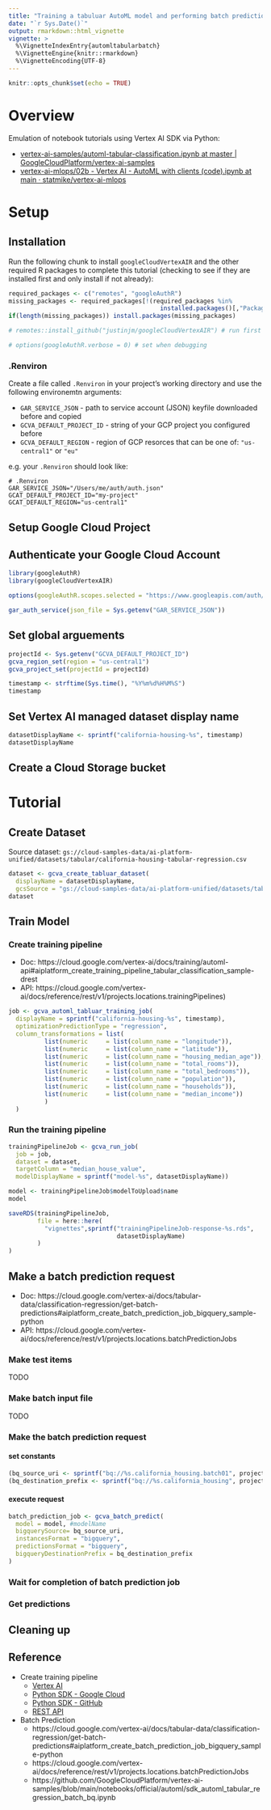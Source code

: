 ```yaml
---
title: "Training a tabuluar AutoML model and performing batch prediction"
date: "`r Sys.Date()`"
output: rmarkdown::html_vignette
vignette: >
  %\VignetteIndexEntry{automltabularbatch}
  %\VignetteEngine{knitr::rmarkdown}
  %\VignetteEncoding{UTF-8}
---
```


```r
knitr::opts_chunk$set(echo = TRUE)
```

# Overview

Emulation of notebook tutorials using Vertex AI SDK via Python: 

* [vertex-ai-samples/automl-tabular-classification.ipynb at master \| GoogleCloudPlatform/vertex-ai-samples](https://github.com/GoogleCloudPlatform/vertex-ai-samples/blob/master/notebooks/official/automl/automl-tabular-classification.ipynb)
* [vertex-ai-mlops/02b - Vertex AI - AutoML with clients (code).ipynb at main · statmike/vertex-ai-mlops](https://github.com/statmike/vertex-ai-mlops/blob/main/02%20-%20Vertex%20AI%20AutoML/02b%20-%20Vertex%20AI%20-%20AutoML%20with%20clients%20(code).ipynb)

# Setup

## Installation

Run the following chunk to install `googleCloudVertexAIR` and the other required R packages to complete this tutorial (checking to see if they are installed first and only install if not already): 

```r
required_packages <- c("remotes", "googleAuthR")
missing_packages <- required_packages[!(required_packages %in% 
                                          installed.packages()[,"Package"])]
if(length(missing_packages)) install.packages(missing_packages)

# remotes::install_github("justinjm/googleCloudVertexAIR") # run first time 
```

```r
# options(googleAuthR.verbose = 0) # set when debugging  
``` 

### .Renviron

Create a file called `.Renviron` in your project's working directory and use the following environemtn arguments: 

* `GAR_SERVICE_JSON` - path to service account (JSON) keyfile downloaded before and copied 
* `GCVA_DEFAULT_PROJECT_ID` - string of your GCP project you configured before 
* `GCVA_DEFAULT_REGION` - region of GCP resorces that can be one of: `"us-central1"` or `"eu"` 

e.g. your `.Renviron` should look like: 

```
# .Renviron
GAR_SERVICE_JSON="/Users/me/auth/auth.json"
GCAT_DEFAULT_PROJECT_ID="my-project"
GCAT_DEFAULT_REGION="us-central1"
```

## Setup Google Cloud Project

## Authenticate your Google Cloud Account

```r
library(googleAuthR)
library(googleCloudVertexAIR)

options(googleAuthR.scopes.selected = "https://www.googleapis.com/auth/cloud-platform")

gar_auth_service(json_file = Sys.getenv("GAR_SERVICE_JSON"))
```

## Set global arguements

```r
projectId <- Sys.getenv("GCVA_DEFAULT_PROJECT_ID")
gcva_region_set(region = "us-central1")
gcva_project_set(projectId = projectId)

timestamp <- strftime(Sys.time(), "%Y%m%d%H%M%S")
timestamp
```

## Set Vertex AI managed dataset display name
```r
datasetDisplayName <- sprintf("california-housing-%s", timestamp)
datasetDisplayName
```

## Create a Cloud Storage bucket

# Tutorial

## Create Dataset

Source dataset: `gs://cloud-samples-data/ai-platform-unified/datasets/tabular/california-housing-tabular-regression.csv`

```r
dataset <- gcva_create_tabluar_dataset(
  displayName = datasetDisplayName,
  gcsSource = "gs://cloud-samples-data/ai-platform-unified/datasets/tabular/california-housing-tabular-regression.csv")
dataset
```

## Train Model

### Create training pipeline

* Doc: https://cloud.google.com/vertex-ai/docs/training/automl-api#aiplatform_create_training_pipeline_tabular_classification_sample-drest
* API: https://cloud.google.com/vertex-ai/docs/reference/rest/v1/projects.locations.trainingPipelines)

```r
job <- gcva_automl_tabluar_training_job(
  displayName = sprintf("california-housing-%s", timestamp),
  optimizationPredictionType = "regression",
  column_transformations = list(
          list(numeric     = list(column_name = "longitude")),
          list(numeric     = list(column_name = "latitude")),
          list(numeric     = list(column_name = "housing_median_age")),
          list(numeric     = list(column_name = "total_rooms")),
          list(numeric     = list(column_name = "total_bedrooms")),
          list(numeric     = list(column_name = "population")),
          list(numeric     = list(column_name = "households")),
          list(numeric     = list(column_name = "median_income"))
          )
  )
```


### Run the training pipeline

```r
trainingPipelineJob <- gcva_run_job(
  job = job,
  dataset = dataset,
  targetColumn = "median_house_value",
  modelDisplayName = sprintf("model-%s", datasetDisplayName))

model <- trainingPipelineJob$modelToUpload$name
model 
```

```r
saveRDS(trainingPipelineJob, 
        file = here::here(
          "vignettes",sprintf("trainingPipelineJob-response-%s.rds",
                              datasetDisplayName)
        )
)
```

## Make a batch prediction request

* Doc: https://cloud.google.com/vertex-ai/docs/tabular-data/classification-regression/get-batch-predictions#aiplatform_create_batch_prediction_job_bigquery_sample-python
* API: https://cloud.google.com/vertex-ai/docs/reference/rest/v1/projects.locations.batchPredictionJobs

### Make test items

TODO 

### Make batch input file

TODO 

### Make the batch prediction request

#### set constants

```r
(bq_source_uri <- sprintf("bq://%s.california_housing.batch01", projectId))
(bq_destination_prefix <- sprintf("bq://%s.california_housing", projectId))
```

#### execute request

```r
batch_prediction_job <- gcva_batch_predict(
  model = model, #modelName
  bigquerySource= bq_source_uri,
  instancesFormat = "bigquery",
  predictionsFormat = "bigquery",
  bigqueryDestinationPrefix = bq_destination_prefix
)
```

### Wait for completion of batch prediction job

### Get predictions

## Cleaning up

## Reference

* Create training pipeline
  * [Vertex AI](https://cloud.google.com/vertex-ai/docs/training/automl-api#aiplatform_create_training_pipeline_tabular_classification_sample-drest)
  * [Python SDK - Google Cloud](https://cloud.google.com/python/docs/reference/aiplatform/latest/google.cloud.aiplatform.AutoMLTabularTrainingJob)
  * [Python SDK - GitHub](https://googleapis.dev/python/aiplatform/latest/aiplatform/services.html#google.cloud.aiplatform.AutoMLTabularTrainingJob)
  * [REST API](https://cloud.google.com/vertex-ai/docs/reference/rest/v1/projects.locations.trainingPipelines)
* Batch Prediction 
  * https://cloud.google.com/vertex-ai/docs/tabular-data/classification-regression/get-batch-predictions#aiplatform_create_batch_prediction_job_bigquery_sample-python
  * https://cloud.google.com/vertex-ai/docs/reference/rest/v1/projects.locations.batchPredictionJobs
  * https://github.com/GoogleCloudPlatform/vertex-ai-samples/blob/main/notebooks/official/automl/sdk_automl_tabular_regression_batch_bq.ipynb
